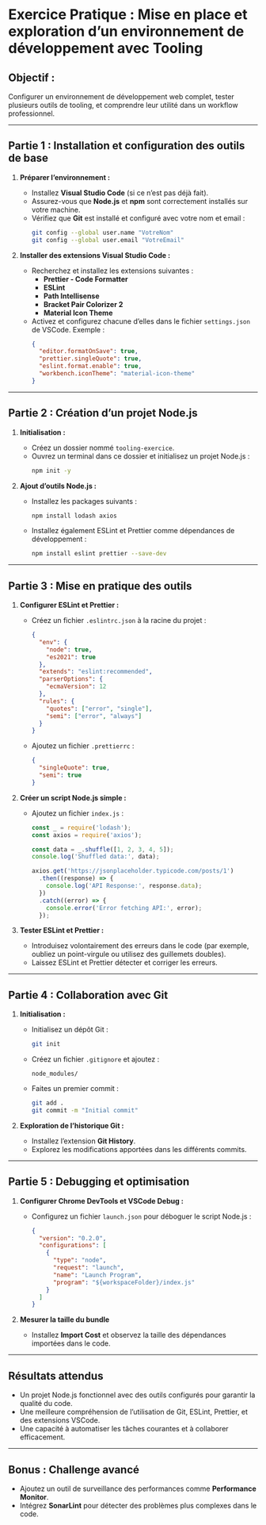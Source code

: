 # Exercice Pratique : Mise en place et exploration d’un environnement de développement avec Tooling

## **Objectif :**
Configurer un environnement de développement web complet, tester plusieurs outils de tooling, et comprendre leur utilité dans un workflow professionnel.

---

## **Partie 1 : Installation et configuration des outils de base**
1. **Préparer l’environnement :**
   - Installez **Visual Studio Code** (si ce n’est pas déjà fait).
   - Assurez-vous que **Node.js** et **npm** sont correctement installés sur votre machine.
   - Vérifiez que **Git** est installé et configuré avec votre nom et email :
     ```bash
     git config --global user.name "VotreNom"
     git config --global user.email "VotreEmail"
     ```

2. **Installer des extensions Visual Studio Code :**
   - Recherchez et installez les extensions suivantes :
     - **Prettier - Code Formatter**
     - **ESLint**
     - **Path Intellisense**
     - **Bracket Pair Colorizer 2**
     - **Material Icon Theme**
   - Activez et configurez chacune d’elles dans le fichier `settings.json` de VSCode. Exemple :
     ```json
     {
       "editor.formatOnSave": true,
       "prettier.singleQuote": true,
       "eslint.format.enable": true,
       "workbench.iconTheme": "material-icon-theme"
     }
     ```

---

## **Partie 2 : Création d’un projet Node.js**
1. **Initialisation :**
   - Créez un dossier nommé `tooling-exercice`.
   - Ouvrez un terminal dans ce dossier et initialisez un projet Node.js :
     ```bash
     npm init -y
     ```

2. **Ajout d’outils Node.js :**
   - Installez les packages suivants :
     ```bash
     npm install lodash axios
     ```
   - Installez également ESLint et Prettier comme dépendances de développement :
     ```bash
     npm install eslint prettier --save-dev
     ```

---

## **Partie 3 : Mise en pratique des outils**
1. **Configurer ESLint et Prettier :**
   - Créez un fichier `.eslintrc.json` à la racine du projet :
     ```json
     {
       "env": {
         "node": true,
         "es2021": true
       },
       "extends": "eslint:recommended",
       "parserOptions": {
         "ecmaVersion": 12
       },
       "rules": {
         "quotes": ["error", "single"],
         "semi": ["error", "always"]
       }
     }
     ```
   - Ajoutez un fichier `.prettierrc` :
     ```json
     {
       "singleQuote": true,
       "semi": true
     }
     ```

2. **Créer un script Node.js simple :**
   - Ajoutez un fichier `index.js` :
     ```javascript
     const _ = require('lodash');
     const axios = require('axios');

     const data = _.shuffle([1, 2, 3, 4, 5]);
     console.log('Shuffled data:', data);

     axios.get('https://jsonplaceholder.typicode.com/posts/1')
       .then((response) => {
         console.log('API Response:', response.data);
       })
       .catch((error) => {
         console.error('Error fetching API:', error);
       });
     ```

3. **Tester ESLint et Prettier :**
   - Introduisez volontairement des erreurs dans le code (par exemple, oubliez un point-virgule ou utilisez des guillemets doubles).
   - Laissez ESLint et Prettier détecter et corriger les erreurs.

---

## **Partie 4 : Collaboration avec Git**
1. **Initialisation :**
   - Initialisez un dépôt Git :
     ```bash
     git init
     ```
   - Créez un fichier `.gitignore` et ajoutez :
     ```
     node_modules/
     ```
   - Faites un premier commit :
     ```bash
     git add .
     git commit -m "Initial commit"
     ```

2. **Exploration de l’historique Git :**
   - Installez l’extension **Git History**.
   - Explorez les modifications apportées dans les différents commits.

---

## **Partie 5 : Debugging et optimisation**
1. **Configurer Chrome DevTools et VSCode Debug :**
   - Configurez un fichier `launch.json` pour déboguer le script Node.js :
     ```json
     {
       "version": "0.2.0",
       "configurations": [
         {
           "type": "node",
           "request": "launch",
           "name": "Launch Program",
           "program": "${workspaceFolder}/index.js"
         }
       ]
     }
     ```

2. **Mesurer la taille du bundle**
   - Installez **Import Cost** et observez la taille des dépendances importées dans le code.

---

## **Résultats attendus**
- Un projet Node.js fonctionnel avec des outils configurés pour garantir la qualité du code.
- Une meilleure compréhension de l’utilisation de Git, ESLint, Prettier, et des extensions VSCode.
- Une capacité à automatiser les tâches courantes et à collaborer efficacement.

---

## **Bonus : Challenge avancé**
- Ajoutez un outil de surveillance des performances comme **Performance Monitor**.
- Intégrez **SonarLint** pour détecter des problèmes plus complexes dans le code.